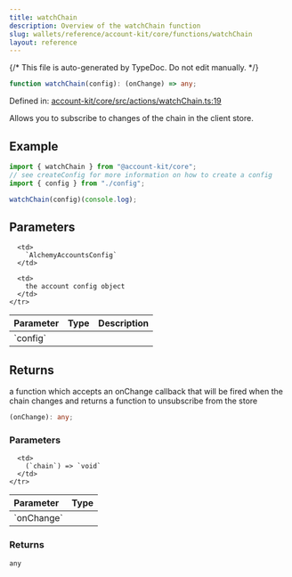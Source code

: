```yaml
---
title: watchChain
description: Overview of the watchChain function
slug: wallets/reference/account-kit/core/functions/watchChain
layout: reference
---
```


{/* This file is auto-generated by TypeDoc. Do not edit manually. */}

```ts
function watchChain(config): (onChange) => any;
```

Defined in: [account-kit/core/src/actions/watchChain.ts:19](https://github.com/alchemyplatform/aa-sdk/blob/153785ddc87beb160382c2bae7dbafa4a66ade9a/account-kit/core/src/actions/watchChain.ts#L19)

Allows you to subscribe to changes of the chain in the client store.

## Example

```ts
import { watchChain } from "@account-kit/core";
// see createConfig for more information on how to create a config
import { config } from "./config";

watchChain(config)(console.log);
```

## Parameters

<table>
  <thead>
    <tr>
      <th align="left">Parameter</th>
      <th align="left">Type</th>
      <th align="left">Description</th>
    </tr>
  </thead>

  <tbody>
    <tr>
      <td>
        `config`
      </td>

      <td>
        `AlchemyAccountsConfig`
      </td>

      <td>
        the account config object
      </td>
    </tr>

  </tbody>
</table>

## Returns

a function which accepts an onChange callback that will be fired when the chain changes and returns a function to unsubscribe from the store

```ts
(onChange): any;
```

### Parameters

<table>
  <thead>
    <tr>
      <th align="left">Parameter</th>
      <th align="left">Type</th>
    </tr>
  </thead>

  <tbody>
    <tr>
      <td>
        `onChange`
      </td>

      <td>
        (`chain`) => `void`
      </td>
    </tr>

  </tbody>
</table>

### Returns

`any`
